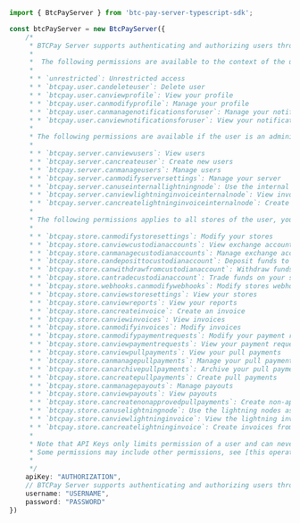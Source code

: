 ```typescript index.ts
import { BtcPayServer } from 'btc-pay-server-typescript-sdk';

const btcPayServer = new BtcPayServer({
    /*
     * BTCPay Server supports authenticating and authorizing users through an API Key that is generated by them. Send the API Key as a header value to Authorization with the format: `token {token}`. For a smoother experience, you can generate a url that redirects users to an API key creation screen.
     * 
     *  The following permissions are available to the context of the user creating the API Key:
     * 
     * * `unrestricted`: Unrestricted access
     * * `btcpay.user.candeleteuser`: Delete user
     * * `btcpay.user.canviewprofile`: View your profile
     * * `btcpay.user.canmodifyprofile`: Manage your profile
     * * `btcpay.user.canmanagenotificationsforuser`: Manage your notifications
     * * `btcpay.user.canviewnotificationsforuser`: View your notifications
     * 
     * The following permissions are available if the user is an administrator:
     * 
     * * `btcpay.server.canviewusers`: View users
     * * `btcpay.server.cancreateuser`: Create new users
     * * `btcpay.server.canmanageusers`: Manage users
     * * `btcpay.server.canmodifyserversettings`: Manage your server
     * * `btcpay.server.canuseinternallightningnode`: Use the internal lightning node
     * * `btcpay.server.canviewlightninginvoiceinternalnode`: View invoices from internal lightning node
     * * `btcpay.server.cancreatelightninginvoiceinternalnode`: Create invoices with internal lightning node
     * 
     * The following permissions applies to all stores of the user, you can limit to a specific store with the following format: `btcpay.store.cancreateinvoice:6HSHAEU4iYWtjxtyRs9KyPjM9GAQp8kw2T9VWbGG1FnZ`:
     * 
     * * `btcpay.store.canmodifystoresettings`: Modify your stores
     * * `btcpay.store.canviewcustodianaccounts`: View exchange accounts linked to your stores
     * * `btcpay.store.canmanagecustodianaccounts`: Manage exchange accounts linked to your stores
     * * `btcpay.store.candeposittocustodianaccount`: Deposit funds to exchange accounts linked to your stores
     * * `btcpay.store.canwithdrawfromcustodianaccount`: Withdraw funds from exchange accounts to your store
     * * `btcpay.store.cantradecustodianaccount`: Trade funds on your store's exchange accounts
     * * `btcpay.store.webhooks.canmodifywebhooks`: Modify stores webhooks
     * * `btcpay.store.canviewstoresettings`: View your stores
     * * `btcpay.store.canviewreports`: View your reports
     * * `btcpay.store.cancreateinvoice`: Create an invoice
     * * `btcpay.store.canviewinvoices`: View invoices
     * * `btcpay.store.canmodifyinvoices`: Modify invoices
     * * `btcpay.store.canmodifypaymentrequests`: Modify your payment requests
     * * `btcpay.store.canviewpaymentrequests`: View your payment requests
     * * `btcpay.store.canviewpullpayments`: View your pull payments
     * * `btcpay.store.canmanagepullpayments`: Manage your pull payments
     * * `btcpay.store.canarchivepullpayments`: Archive your pull payments
     * * `btcpay.store.cancreatepullpayments`: Create pull payments
     * * `btcpay.store.canmanagepayouts`: Manage payouts
     * * `btcpay.store.canviewpayouts`: View payouts
     * * `btcpay.store.cancreatenonapprovedpullpayments`: Create non-approved pull payments
     * * `btcpay.store.canuselightningnode`: Use the lightning nodes associated with your stores
     * * `btcpay.store.canviewlightninginvoice`: View the lightning invoices associated with your stores
     * * `btcpay.store.cancreatelightninginvoice`: Create invoices from the lightning nodes associated with your stores
     * 
     * Note that API Keys only limits permission of a user and can never expand it. If an API Key has the permission `btcpay.server.canmodifyserversettings` but that the user account creating this API Key is not administrator, the API Key will not be able to modify the server settings.
     * Some permissions may include other permissions, see [this operation](https://docs.btcpayserver.org).
     * 
     */
    apiKey: "AUTHORIZATION",
    // BTCPay Server supports authenticating and authorizing users through the Basic HTTP authentication scheme. Send the user and password encoded in base64 with the format `Basic {base64(username:password)}`. Using this authentication method implicitly provides you with the `unrestricted` permission
    username: "USERNAME",
    password: "PASSWORD"
})
```